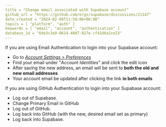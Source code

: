 ```yaml
---
title = "Change email associated with Supabase account"
github_url = "https://github.com/orgs/supabase/discussions/21147"
date_created = "2024-02-09T11:58:06+00:00"
topics = [ "platform", "auth" ]
keywords = [ "email", "account", "authentication" ]
database_id = "6de3c3a9-8614-48d7-827e-cf41d6a1ce23"
---
```


If you are using Email Authentication to login into your Supabase account:

- Go to [*Account Settings > Preferences*](/dashboard/account/me)
- Find your email under "*Account Identities*" and click the edit icon
- After saving the new address, an email will be sent to **both the old and new email addresses**
- Your account email be updated after clicking the link **in both emails** 

If you are using GitHub Authentication to login into your Supabase account:

- Log out of Supabase.
- Change Primary Email in GitHub
- Log out of GitHub.
- Log back into GitHub (with the new, desired email set as primary)
- Log back into Supabase.
